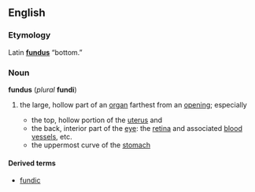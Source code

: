 ==English==
===Etymology===
Latin '''[[fundus]]''' “bottom.”

===Noun===
'''fundus''' (''plural'' '''fundi''')

{{wikipedia}}
#{{anatomy}} the large, hollow part of an [[organ]] farthest from an [[opening]]; especially
#*the top, hollow portion of the [[uterus]] and 
#*the back, interior part of the [[eye]]: the [[retina]] and associated [[blood]] [[vessel]]s, etc.
#*the uppermost curve of the [[stomach]]

====Derived terms====
*[[fundic]]